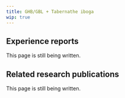 ---
title: GHB/GBL + Tabernathe iboga
wip: true
---

## Experience reports

This page is still being written.

## Related research publications

This page is still being written.

